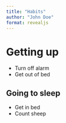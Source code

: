 ```yaml
---
title: "Habits"
author: "John Doe"
format: revealjs
---
```


# Getting up

-   Turn off alarm
-   Get out of bed

## Going to sleep

-   Get in bed
-   Count sheep

